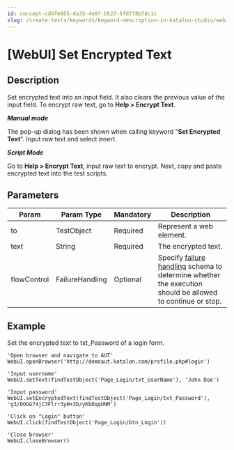 ```yaml
---
id: concept-cd4fe955-da35-4e9f-b527-5fdff8b78c1c
slug: /create-tests/keywords/keyword-description-in-katalon-studio/web-ui-keywords/webui-set-encrypted-text
---
```


# \[WebUI\] Set Encrypted Text

## Description

Set encrypted text into an input field. It also clears the previous value of the input field. To encrypt raw text, go to **Help &gt; Encrypt Text**.

***Manual mode***

The pop-up dialog has been shown when calling keyword "**Set Encrypted Text**". Input raw text and select insert.

***Script Mode***

Go to **Help &gt; Encrypt Text**, input raw text to encrypt. Next, copy and paste encrypted text into the test scripts.

## Parameters

<table><tr><th>Param</th><th>Param Type</th><th>Mandatory</th><th>Description</th></tr><tbody><tr><td>to</td><td>TestObject</td><td>Required</td><td>Represent a web element.</td></tr><tr><td>text</td><td>String</td><td>Required</td><td>The encrypted text.</td></tr><tr><td>flowControl</td><td>FailureHandling</td><td>Optional</td><td>Specify <a href="/maintain/configure-failure-handling-settings-in-katalon-studio" >failure handling</a> schema to determine whether the execution should be allowed to continue or stop.</td></tr></tbody></table>

## Example

Set the encrypted text to txt\_Password of a login form.

```
'Open browser and navigate to AUT'
WebUI.openBrowser('http://demoaut.katalon.com/profile.php#login')

'Input username'
WebUI.setText(findTestObject('Page_Login/txt_UserName'), 'John Doe')

'Input password'
WebUI.setEncryptedText(findTestObject('Page_Login/txt_Password'), 'g3/DOGG74jC3Flrr3yH+3D/yKbOqqUNM')

'Click on "Login" button'
WebUI.click(findTestObject('Page_Login/btn_Login'))

'Close browser'
WebUI.closeBrowser()

```
